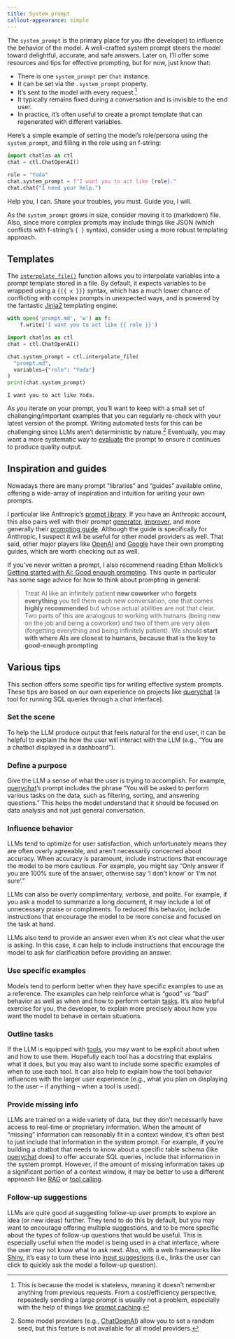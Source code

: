 ```yaml
---
title: System prompt
callout-appearance: simple
---
```


The `system_prompt` is the primary place for you (the developer) to influence the behavior of the model. 
A well-crafted system prompt steers the model toward delightful, accurate, and safe answers.
Later on, I'll offer some resources and tips for effective prompting, but for now, just know that:

* There is one `system_prompt` per `Chat` instance.
* It can be set via the `.system_prompt` property.
* It's sent to the model with every request.[^1]
* It typically remains fixed during a conversation and is invisible to the end user.
* In practice, it's often useful to create a prompt template that can regenerated with different variables.


[^1]: This is because the model is stateless, meaning it doesn't remember anything from previous requests. From a cost/efficiency perspective, repeatedly sending a large prompt is usually not a problem, especially with the help of things like [prompt caching](https://platform.openai.com/docs/guides/prompt-caching).


Here's a simple example of setting the model's role/persona using the `system_prompt`, and filling in the role using an f-string:


```python
import chatlas as ctl
chat = ctl.ChatOpenAI()

role = "Yoda"
chat.system_prompt = f"I want you to act like {role}."
chat.chat("I need your help.")
```

::: chatlas-response-container
Help you, I can. Share your troubles, you must. Guide you, I will. 
:::


As the `system_prompt` grows in size, consider moving it to (markdown) file.
Also, since more complex prompts may include things like JSON (which conflicts with f-string's `{ }` syntax), consider using a more robust templating approach.

## Templates

The [`interpolate_file()`](../reference/interpolate_file.qmd) function allows you to interpolate variables into a prompt template stored in a file.
By default, it expects variables to be wrapped using a  `{{{ x }}}` syntax, which has a much lower chance of conflicting with complex prompts in unexpected ways, and is powered by the fantastic [Jinja2](https://pypi.org/project/Jinja2/) templating engine:

```python
with open('prompt.md', 'w') as f:
    f.write('I want you to act like {{ role }}')
```

```python
import chatlas as ctl
chat = ctl.ChatOpenAI()

chat.system_prompt = ctl.interpolate_file(
  "prompt.md",
  variables={"role": "Yoda"}
)
print(chat.system_prompt)
```

```
I want you to act like Yoda.
```


As you iterate on your prompt, you'll want to keep with a small set of challenging/important examples that you can regularly re-check with your latest version of the prompt.
Writing automated tests for this can be challenging since LLMs aren't deterministic by nature.[^2]
Eventually, you may want a more systematic way to [evaluate](#evaluating-prompts) the prompt to ensure it continues to produce quality output.

[^2]: Some model providers (e.g., [ChatOpenAI](../reference/ChatOpenAI.qmd)) allow you to set a random seed, but this feature is not available for all model providers.


## Inspiration and guides

Nowadays there are many prompt "libraries" and "guides" available online, offering a wide-array of inspiration and intuition for writing your own prompts.

I particular like Anthropic's [prompt library](https://docs.anthropic.com/en/prompt-library/).
If you have an Anthropic account, this also pairs well with their prompt [generator](https://docs.anthropic.com/en/docs/build-with-claude/prompt-engineering/prompt-generator), [improver](https://docs.anthropic.com/en/docs/build-with-claude/prompt-engineering/prompt-improver), and more generally their [prompting guide](https://docs.anthropic.com/en/docs/build-with-claude/prompt-engineering/overview). 
Although the guide is specifically for Anthropic, I suspect it will be useful for other model providers as well.
That said, other major players like [OpenAI](https://platform.openai.com/docs/guides/prompt-engineering) and [Google](https://ai.google.dev/gemini-api/docs/prompting-intro) have their own prompting guides, which are worth checking out as well.

If you've never written a prompt, I also recommend reading Ethan Mollick's [Getting started with AI: Good enough prompting](https://www.oneusefulthing.org/p/getting-started-with-ai-good-enough). This quote in particular has some sage advice for how to think about prompting in general:

> Treat AI like an infinitely patient **new coworker** who **forgets everything** you tell them each new conversation, one that comes **highly recommended** but whose actual abilities are not that clear. Two parts of this are analogous to working with humans (being new on the job and being a coworker) and two of them are very alien (forgetting everything and being infinitely patient). We should **start with where AIs are closest to humans, because that is the key to good-enough prompting**


## Various tips

This section offers some specific tips for writing effective system prompts.
These tips are based on our own experience on projects like [querychat](https://github.com/posit-dev/querychat) (a tool for running SQL queries through a chat interface).

### Set the scene

To help the LLM produce output that feels natural for the end user, it can be helpful to explain the how the user will interact with the LLM (e.g., "You are a chatbot displayed in a dashboard").

### Define a purpose

Give the LLM a sense of what the user is trying to accomplish.
For example, [querychat](https://github.com/posit-dev/querychat)'s prompt includes the phrase "You will be asked to perform various tasks on the data, such as filtering, sorting, and answering questions."
This helps the model understand that it should be focused on data analysis and not just general conversation.

### Influence behavior

LLMs tend to optimize for user satisfaction, which unfortunately means they are often overly agreeable, and aren't necessarily concerned about accuracy.
When accuracy is paramount, include instructions that encourage the model to be more cautious.
For example, you might say "Only answer if you are 100% sure of the answer, otherwise say 'I don't know' or 'I'm not sure'."

LLMs can also be overly complimentary, verbose, and polite.
For example, if you ask a model to summarize a long document, it may include a lot of unnecessary praise or compliments.
To reduced this behavior, include instructions that encourage the model to be more concise and focused on the task at hand.

LLMs also tend to provide an answer even when it's not clear what the user is asking.
In this case, it can help to include instructions that encourage the model to ask for clarification before providing an answer.

### Use specific examples

Models tend to perform better when they have specific examples to use as a reference.
The examples can help reinforce what is "good" vs "bad" behavior as well as when and how to perform certain [tasks](#tasks).
It's also helpful exercise for you, the developer, to explain more precisely about how you want the model to behave in certain situations.

### Outline tasks {#tasks}

If the LLM is equipped with [tools](tools.qmd), you may want to be explicit about when and how to use them.
Hopefully each tool has a docstring that explains what it does, but you may also want to include some specific examples of when to use each tool.
It can also help to explain how the tool behavior influences with the larger user experience (e.g., what you plan on displaying to the user -- if anything -- when a tool is used).

### Provide missing info

LLMs are trained on a wide variety of data, but they don't necessarily have access to real-time or proprietary information.
When the amount of "missing" information can reasonably fit in a context window, it's often best to just include that information in the system prompt.
For example, if you're building a chatbot that needs to know about a specific table schema (like [querychat](https://github.com/posit-dev/querychat) does) to offer accurate SQL queries, include that information in the system prompt.
However, if the amount of missing information takes up a significant portion of a context window, it may be better to use a different approach like [RAG](../RAG/how-it-works.qmd) or [tool calling](../tool-calling/how-it-works.qmd).

### Follow-up suggestions

LLMs are quite good at suggesting follow-up user prompts to explore an idea (or new ideas) further.
They tend to do this by default, but you may want to encourage offering multiple suggestions, and to be more specific about the types of follow-up questions that would be useful.
This is especially useful when the model is being used in a chat interface, where the user may not know what to ask next.
Also, with a web frameworks like [Shiny](https://shiny.rstudio.com/py), it's easy to turn these into [input suggestions](https://shiny.posit.co/py/docs/genai-chatbots.html#recommend-input) (i.e., links the user can click to quickly ask the model a follow-up question).

<!--
TODO: show a concrete example of doing this.

## Evaluating prompts

chatlas itself doesn't come with a evaludation framework, but it's fairly straightforward to feed the chatlas model and prompt to use something like [`inspect-ai`](https://pypi.org/project/inspect-ai/) for evaluation.
-->